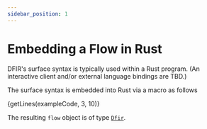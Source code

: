 ```yaml
---
sidebar_position: 1
---
```


# Embedding a Flow in Rust
DFIR's surface syntax is typically used within a Rust program. (An interactive client and/or external language bindings are TBD.)

The surface syntax is embedded into Rust via a macro as follows

<CodeBlock language="rust" showLineNumbers>{getLines(exampleCode, 3, 10)}</CodeBlock>

The resulting `flow` object is of type [`Dfir`](https://hydro-project.github.io/hydroflow/doc/dfir/scheduled/graph/struct.Dfir.html).
